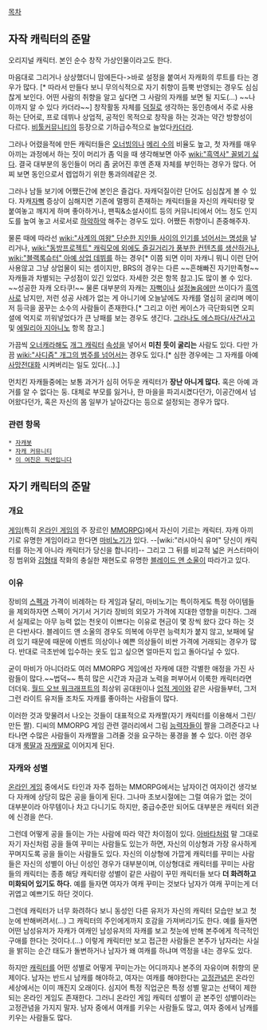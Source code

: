 [[목차]]

== '''자'''작 '''캐'''릭터의 준말 ==
오리지널 캐릭터. 본인 순수 창작 가상인물이라고도 한다.

마음대로 그리거나 상상했더니 맘에든다->바로 설정을 붙여서 자캐화의 루트를 타는 경우가 많다. [* 따라서 만들다 보니 무의식적으로 자기 취향이 듬뿍 반영되는 경우도 심심찮게 보인다. 어떤 사람의 취향을 알고 싶다면 그 사람의 자캐를 보면 될 지도(...) ~~나이까지 알 수 있다 카더라~~] 창작활동 자체를 [[덕질]]로 생각하는 동인층에서 주로 사용하는 단어로, 프로 데뷔나 상업적, 공적인 목적으로 창작을 하는 것과는 약간 방향성이 다르다. [[비툴커뮤니티]]의 등장으로 기하급수적으로 늘었다[[카더라]].

그러나 어렸을적에 만든 캐릭터들은 [[오너빙의]]나 [[메리 수]]의 비율도 높고, 첫 자캐를 매우 아끼는 과정에서 하는 짓이 머리가 좀 익을 때 생각해보면 아주 [[wiki:"흑역사" 꼴뵈기 싫다]]. 결국 대부분의 동인들이 머리 좀 굵어진 후엔 존재 자체를 부인하는 경우가 많다. 어찌 보면 동인으로서 렙업하기 위한 통과의례같은 것.

그러나 남들 보기에 어쨌든간에 본인은 즐겁다. 자캐덕질이란 단어도 심심찮게 볼 수 있다. 자캐[[자뻑]] 증상이 심해지면 기존에 멀쩡히 존재하는 캐릭터들을 자신의 캐릭터랑 맞붙여놓고 깨지게 하며 좋아하거나, 팬픽&소설사이트 등의 커뮤니티에서 어느 정도 인지도를 높여 놓고 서로서로 [[하악하악]] 해주는 경우도 있다. 어쨌든 취향이니 존중해주자. 

물론 때에 따라선 [[wiki:"사계의 여왕" 단순한 지인들 사이의 인기를 넘어서는 명성]]을 날리거나, [[wiki:"동방프로젝트" 캐릭모에 외에도 즐길거리가 풍부한 컨텐츠를 생산]]하거나, [[wiki:"블랙록슈터" 아예 상업 데뷔]]를 하는 경우[* 이쯤 되면 이미 자캐니 뭐니 이런 단어 사용않고 그냥 상업물이 되는 셈이지만, BRS의 경우는 다른 ~~흔해빠진 자기만족형~~ 자캐들과 차별되는 구성점이 있긴 있었다. 자세한 것은 항목 참고.]도 많이 볼 수 있다. ~~성공한 자캐 오타쿠!~~ 물론 대부분의 자캐는 [[자뻑]]이나 [[설정놀음]]에만 쓰이다가 [[흑역사]]로 남지만, 저런 성공 사례가 없는 게 아니기에 오늘날에도 자캐를 열심히 굴리며 메이저 등극을 꿈꾸는 소수의 사람들이 존재한다.[* 그리고 이런 케이스가 극단화되면 오피셜에 억지로 끼워넣었다가 큰 낭패를 보는 경우도 생긴다. [[그라나도 에스파다/사건사고]] 및 [[에밀리아 지아니노]] 항목 참고.]

가끔씩 [[오너캐]]라해도 [[개그 캐릭터]] [[속성]]을 넣어서 '''미친 듯이 굴리는''' 사람도 있다. 다만 가끔 [[wiki:"사디즘" 개그의 범주를 넘어서는]] 경우도 있다.[* 심한 경우에는 그 자캐를 아예 [[사망전대]]화 시켜버리는 일도 있다(...).]

먼치킨 자캐들중에는 보통 과거가 심히 어두운 캐릭터가 '''장난 아니게 많다.''' 혹은 아예 과거를 알 수 없다는 둥. 대체로 부모를 잃거나, 한 마을을 파괴시켰다던가, 이공간에서 넘어왔다던가, 혹은 자신의 몸 일부가 날아갔다는 등으로 설정되는 경우가 많다.

=== 관련 항목 ===
 * [[자캐봇]]
 * [[자캐 커뮤니티]]
 * [[이 여친은 픽션입니다]]


== '''자'''기 '''캐'''릭터의 준말 ==
=== 개요 ===
[[게임]](특히 [[온라인 게임]]의 주 장르인 [[MMORPG]])에서 자신이 기르는 캐릭터. 자캐 아끼기로 유명한 게임이라고 한다면 [[마비노기]]가 있다. --[wiki:"러시아식 유머" 당신이 캐릭터를 하는게 아니라 캐릭터가 당신을 합니다!]-- 그리고 그 뒤를 비교적 넓은 커스터마이징 범위와 [[김형태]] 작화의 충실한 재현도로 유명한 [[블레이드 앤 소울]]이 따라가고 있다.

=== 이유 ===
장비의 [[스펙]]과 가격이 비례하는 타 게임과 달리, 마비노기는 특이하게도 특정 아이템들을 제외하자면 스펙이 거기서 거기라 장비의 외모가 가격에 지대한 영향을 미친다. 그래서 실제로는 아무 능력 없는 천옷이 이쁘다는 이유로 현금이 몇 장씩 왔다 갔다 하는 것은 다반사다. 블레이드 앤 소울의 경우도 의복에 아무런 능력치가 붙지 않고, 보패에 달려 있기 때문에 때문에 이벤트 의상이나 예쁜 의상들이 비싼 가격에 거래되는 경우가 많다. 반대로 극초반에 입수하는 옷도 입고 싶으면 얼마든지 입고 돌아다닐 수 있다.

굳이 마비가 아니더라도 여러 MMORPG 게임에선 자캐에 대한 각별한 애정을 가진 사람들이 많다.~~법덕~~ 특히 많은 시간과 자금과 노력을 퍼부어서 이룩한 캐릭터라면 더더욱. [[월드 오브 워크래프트]]의 최상위 공대원이나 [[업적 게이]]와 같은 사람들부터, 그저 그런 라이트 유저들 조차도 자캐를 좋아하는 사람들이 많다.

이러한 것과 맞물려서 나오는 것들이 대표적으로 자캐짤(자기 캐릭터를 이용해서 그린/만든 짤). 디씨의 MMORPG 게임 관련 갤러리에서 그림 [[능력자]]들이 짤을 그려준다고 나타나면 수많은 사람들이 자캐짤을 그려줄 것을 요구하는 풍경을 볼 수 있다. 이런 경우 대개 [[룩딸]]과 [[자캐딸]]로 이어지게 된다.

=== 자캐와 성별 ===
[[온라인 게임]] 중에서도 타인과 자주 접하는 MMORPG에서는 남자이건 여자이건 생각보다 자캐에 상당히 많은 공을 들이게 된다. 그나마 초보시절에는 그럴 여유가 없는 것이 대부분이라 아무템이나 차고 다니기도 하지만, 중급수준만 되어도 대부분은 캐릭터 외관에 신경을 쓴다.

그런데 어떻게 공을 들이는 가는 사람에 따라 약간 차이점이 있다. [[아바타]]처럼 말 그대로 자기 자신처럼 공을 들여 꾸미는 사람들도 있는가 하면, 자신의 이상형과 가장 유사하게 꾸며지도록 공을 들이는 사람들도 있다. 자신의 이상형에 가깝게 캐릭터를 꾸미는 사람들은 자신의 성별이 아닌 이성인 경우가 대부분이며, 이상형대로 캐릭터를 꾸미는 사람들의 캐릭터는 종종 해당 캐릭터랑 성별이 같은 사람이 꾸민 캐릭터들 보다 '''더 화려하고 미화되어 있기도 하다.''' 예를 들자면 여자가 여캐 꾸미는 것보다 남자가 여캐 꾸미는게 더 귀엽고 예쁘기도 하단 것이다.

그런데 캐릭터가 너무 화려하다 보니 동성인 다른 유저가 자신의 캐릭터 모습만 보고 첫눈에 반해버려서(...) 그 캐릭터의 주인에게까지 호감을 가져버리기도 한다. 예를 들자면 어떤 남성유저가 자캐가 여캐인 남성유저의 자캐를 보고 첫눈에 반해 본주에게 적극적인 구애를 한다는 것이다.(...) 이렇게 캐릭터만 보고 접근한 사람들은 본주가 남자라는 사실을 밝히는 순간 태도가 돌변하거나 남자가 왜 여캐를 하냐며 역정을 내는 경우도 있다.

하지만 [[캐릭터]]를 어떤 성별로 어떻게 꾸미는가는 어디까지나 본주의 자유이며 취향의 문제이다. 남자는 반드시 남캐를 해야하고, 여자는 여캐를 해야한다는 [[고정관념]]은 온라인 세상에서는 이미 깨진지 오래이다. 심지어 특정 직업군은 특정 성별 말고는 선택이 제한되는 온라인 게임도 존재한다. 그러니 온라인 게임 캐릭터 성별이 곧 본주인 성별이라는 고정관념을 가지지 말자. 남자 중에서 여캐를 키우는 사람들도 많고, 여자 중에서 남캐를 키우는 사람들도 많다.
